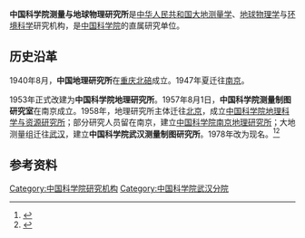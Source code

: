 '''中国科学院测量与地球物理研究所'''是[[中华人民共和国|中华人民共和国]][[大地测量学|大地测量学]]、[[地球物理学|地球物理学]]与[[环境科学|环境科学]]研究机构，是[[中国科学院|中国科学院]]的直属研究单位。

== 历史沿革 ==
1940年8月，'''中国地理研究所'''在[[重庆|重庆]][[北碚|北碚]]成立。1947年夏迁往[[南京|南京]]。

1953年正式改建为'''中国科学院地理研究所'''。1957年8月1日，'''中国科学院测量制图研究室'''在南京成立。1958年，地理研究所主体迁往[[北京|北京]]，成立[[中国科学院地理科学与资源研究所|中国科学院地理科学与资源研究所]]；部分研究人员留在南京，建立[[中国科学院南京地理研究所|中国科学院南京地理研究所]]；大地测量组迁往[[武汉|武汉]]，建立'''中国科学院武汉测量制图研究所'''。1978年改为现名。<ref>{{Cite book|title=长江大辞典|author=王杰, 王保畬, 罗正齐主编|publisher=武汉出版社|year=1997|isbn=|location=武汉|pages=}}</ref><ref>{{Cite book|title=人文地理学词典|author=张文奎主编; 孟春舫, 袁树人, 于代文副主编|publisher=陕西人民出版社|year=1990|isbn=|location=西安|pages=}}</ref>

== 参考资料 ==
{{reflist}}

[[Category:中国科学院研究机构|Category:中国科学院研究机构]]
[[Category:中国科学院武汉分院|Category:中国科学院武汉分院]]
